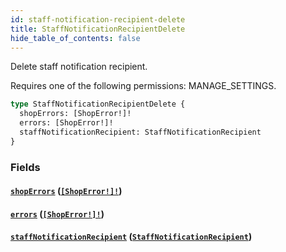 ```yaml
---
id: staff-notification-recipient-delete
title: StaffNotificationRecipientDelete
hide_table_of_contents: false
---
```


Delete staff notification recipient.

Requires one of the following permissions: MANAGE_SETTINGS.

```graphql
type StaffNotificationRecipientDelete {
  shopErrors: [ShopError!]!
  errors: [ShopError!]!
  staffNotificationRecipient: StaffNotificationRecipient
}
```

### Fields

#### [`shopErrors`](#) ([`[ShopError!]!`](../../../developer/api-reference/objects/shop-error))

#### [`errors`](#) ([`[ShopError!]!`](../../../developer/api-reference/objects/shop-error))

#### [`staffNotificationRecipient`](#) ([`StaffNotificationRecipient`](../../../developer/api-reference/objects/staff-notification-recipient))
